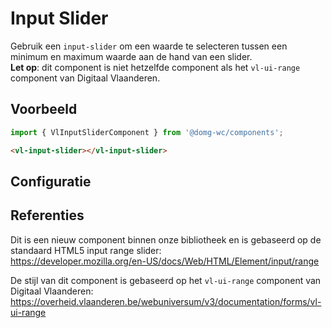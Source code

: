 
# Input Slider

Gebruik een `input-slider` om een waarde te selecteren tussen een minimum en maximum waarde aan de hand van een slider.  
**Let op**: dit component is niet hetzelfde component als het `vl-ui-range` component van Digitaal Vlaanderen.

## Voorbeeld

```js
import { VlInputSliderComponent } from '@domg-wc/components';
```

```html
<vl-input-slider></vl-input-slider>
```

<DocsStory id="components-input-slider--input-slider-default" />

## Configuratie

<ArgsTable story={PRIMARY_STORY} />

## Referenties

Dit is een nieuw component binnen onze bibliotheek en is gebaseerd op de standaard HTML5 input range slider:  
https://developer.mozilla.org/en-US/docs/Web/HTML/Element/input/range

De stijl van dit component is gebaseerd op het `vl-ui-range` component van Digitaal Vlaanderen:
https://overheid.vlaanderen.be/webuniversum/v3/documentation/forms/vl-ui-range
